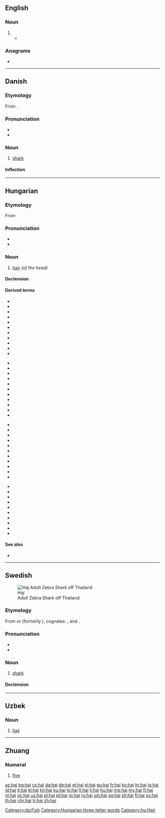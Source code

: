 {{also|hajj|háj}}
==English==

===Noun===
{{en-noun|es}}

# {{alternative spelling of|hajj|lang=en}}
#* {{quote-journal|2009|January 15|AAP|Five Australians jailed for entering Papua province|Herald Sun|url=http://www.news.com.au/heraldsun/story/0,21985,24916851-663,00.html
|passage="The defendant has also piloted planes taking '''haj''' pilgrims from Indonesia to Saudi Arabia and Saudi Arabia to Indonesia.}}

===Anagrams===
* {{l|en|Jah}}

----

==Danish==

===Etymology===
From {{etyl|nl|da}} {{m|nl|haai}}.

===Pronunciation===
* {{IPA|/haɪ/|[haɪˀ]|lang=da}}
* {{rhymes|aɪ|lang=da}}

===Noun===
{{da-noun|en|er}}

# [[shark]]

====Inflection====
{{da-noun-infl|en|er}}
[[Category:da:Fish]]

----

==Hungarian==

===Etymology===
From {{etyl|fiu-ugr-pro|hu}} {{m|fiu-ugr-pro|*kajɜ||hair}}

===Pronunciation===
* {{hu-IPA}}
* {{audio|Hu-haj.ogg|Audio|lang=hu}}

===Noun===
{{hu-noun|ak}}

# [[hair]] ''(of the head)''

====Declension====
{{hu-infl-nom|haja|o}}{{hu-pos-atok|haj||ai}}

====Derived terms====
{{top4}}
* {{l|hu|hajápolás}}
* {{l|hu|hajas}}
* {{l|hu|hajadon}}
* {{l|hu|hajadonfőtt}}
* {{l|hu|hajadonfővel}}
* {{l|hu|hajatlan}}
* {{l|hu|hajcsat}}
* {{l|hu|hajcsavaró}}
* {{l|hu|hajdísz}}
* {{l|hu|hajék}}
* {{l|hu|hajfesték}}
{{mid4}}
* {{l|hu|hajfestés}}
* {{l|hu|hajfodor}}
* {{l|hu|hajfonat}}
* {{l|hu|hajfürt}}
* {{l|hu|hajgumi}}
* {{l|hu|hajgyógyászat}}
* {{l|hu|hajgyökér}}
* {{l|hu|hajgyökérfájás}}
* {{l|hu|hajhagyma}}
* {{l|hu|hajhab}}
* {{l|hu|hajháló}}
{{mid4}}
* {{l|hu|hajhullám}}
* {{l|hu|hajhullás}}
* {{l|hu|hajkefe}}
* {{l|hu|hajkenőcs}}
* {{l|hu|hajkorona}}
* {{l|hu|hajlakk}}
* {{l|hu|hajmeresztő}}
* {{l|hu|hajmosás}}
* {{l|hu|hajnyírás}}
* {{l|hu|hajszárító}}
* {{l|hu|hajszalag}}
{{mid4}}
* {{l|hu|hajszál}}
* {{l|hu|hajszín}}
* {{l|hu|hajtincs}}
* {{l|hu|hajtű}}
* {{l|hu|hajú}}
* {{l|hu|hajvágás}}
* {{l|hu|hajviselet}}
* {{l|hu|hajvonal}}
* {{l|hu|hajzselé}}
* {{l|hu|kefehaj}}
{{bottom}}

====See also====
* {{l|hu|szőr}}

[[Category:Hungarian three-letter words]]
[[Category:hu:Hair]]

----

==Swedish==
[[Image:Stegostoma fasciatum thailand.jpg|thumb|''Haj''<br>Adult Zebra Shark off Thailand]]

===Etymology===
From {{etyl|nl|sv}} {{m|nl|haai}} or {{etyl|vls|sv}} {{m|vls|haaie}} (formerly {{m|vls|haeye}}), cognates: {{cog|en|haye}}, and {{cog|de|Hai}}.

===Pronunciation===
* {{IPA|/ˈhaj/|lang=sv}}
* {{rhymes|aj|lang=sv}}

===Noun===
{{sv-noun|c}}

# [[shark]]

====Declension====
{{sv-infl-noun-c-ar}}

----

==Uzbek==

===Noun===
{{uz-noun}}

# {{lb|uz|Islam}} [[hajj]]

----

==Zhuang==

===Numeral===
{{za-head|numeral|saw=五}}

# [[five]]
#: {{ux|za|'''haj''' duz [[bya]]|translation='''five''' fish|inline=1}}

[[az:haj]]
[[bg:haj]]
[[cs:haj]]
[[da:haj]]
[[de:haj]]
[[et:haj]]
[[el:haj]]
[[eu:haj]]
[[fr:haj]]
[[ko:haj]]
[[hr:haj]]
[[io:haj]]
[[id:haj]]
[[it:haj]]
[[kl:haj]]
[[kn:haj]]
[[ku:haj]]
[[lo:haj]]
[[lt:haj]]
[[li:haj]]
[[hu:haj]]
[[mg:haj]]
[[my:haj]]
[[fj:haj]]
[[nl:haj]]
[[oc:haj]]
[[uz:haj]]
[[pl:haj]]
[[pt:haj]]
[[ro:haj]]
[[ru:haj]]
[[sm:haj]]
[[sq:haj]]
[[sh:haj]]
[[fi:haj]]
[[sv:haj]]
[[th:haj]]
[[chr:haj]]
[[tr:haj]]
[[zh:haj]]